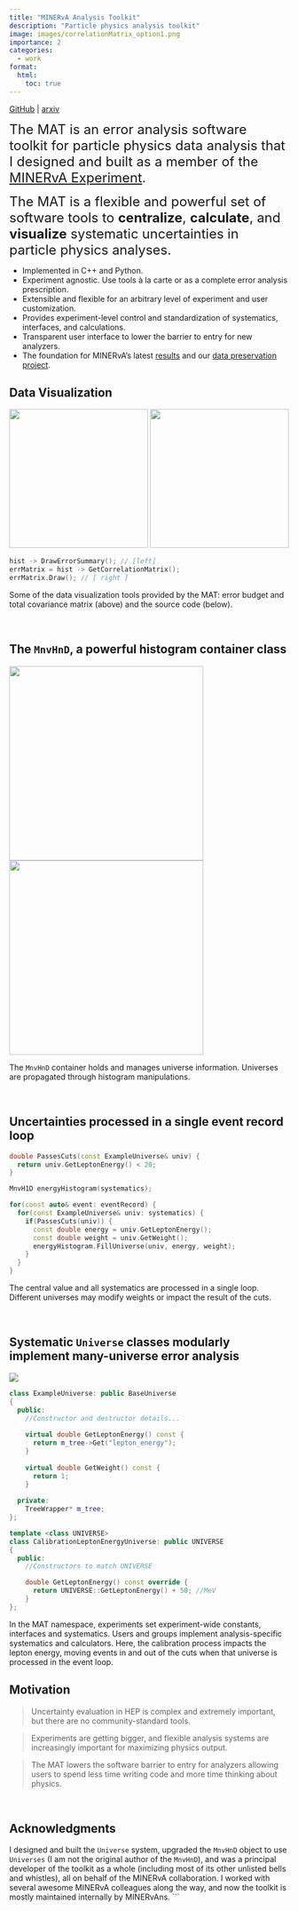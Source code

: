 ```yaml
---
title: "MINERvA Analysis Toolkit"
description: "Particle physics analysis toolkit"
image: images/correlationMatrix_option1.png
importance: 2
categories: 
  - work
format: 
  html:
    toc: true
---
```


[GitHub](https://github.com/MinervaExpt/MAT) | [arxiv](https://arxiv.org/abs/2103.08677)

<span style="font-size:18pt;"> The MAT is an error analysis software toolkit for particle physics data analysis that I designed and built as a member of the [MINERvA Experiment](https://minerva.fnal.gov/).
</span>

<span style="font-size:18pt;"> 
The MAT is a flexible and powerful set of software tools to **centralize**, **calculate**, and **visualize** systematic uncertainties in particle physics analyses.
</span>

- Implemented in C++ and Python.
- Experiment agnostic. Use tools à la carte or as a complete error analysis prescription.
- Extensible and flexible for an arbitrary level of experiment and user customization.
- Provides experiment-level control and standardization of systematics, interfaces, and calculations.
- Transparent user interface to lower the barrier to entry for new analyzers.
- The foundation for MINERvA's latest [results](https://minerva.fnal.gov/recent-minerva-results/) and our [data preservation project](https://arxiv.org/abs/2009.04548).

## Data Visualization

![](images/errorSummary.png){height=250px} ![](images/correlationMatrix_option1.png){height=250px}

```cpp
hist -> DrawErrorSummary(); // [left]
errMatrix = hist -> GetCorrelationMatrix();
errMatrix.Draw(); // [ right ]
```

Some of the data visualization tools provided by the MAT: error budget and total covariance matrix (above) and the source code (below).

<br>

## The `MnvHnD`, a powerful histogram container class

![](images/mnvh1d_diagram.png){width=350px} ![](images/mnvh1d_add.png){width=350px}

The `MnvHnD` container holds and manages universe information. Universes are propagated through histogram manipulations.

<br>

## Uncertainties processed in a single event record loop

```cpp
double PassesCuts(const ExampleUniverse& univ) {
  return univ.GetLeptonEnergy() < 20;
}

MnvH1D energyHistogram(systematics);

for(const auto& event: eventRecord) {
  for(const ExampleUniverse& univ: systematics) {
    if(PassesCuts(univ)) {
      const double energy = univ.GetLeptonEnergy();
      const double weight = univ.GetWeight();
      energyHistogram.FillUniverse(univ, energy, weight);
    }
  }
}
```

The central value and all systematics are processed in a single loop. Different universes may modify weights or impact the result of the cuts.

<br>

## Systematic `Universe` classes modularly implement many-universe error analysis

![](images/univ_inheritance){}

```cpp
class ExampleUniverse: public BaseUniverse
{
  public:
    //Constructor and destructor details...
    
    virtual double GetLeptonEnergy() const {
      return m_tree->Get("lepton_energy");
    }
    
    virtual double GetWeight() const {
      return 1;
    }
    
  private:
    TreeWrapper* m_tree;
};

template <class UNIVERSE>
class CalibrationLeptonEnergyUniverse: public UNIVERSE
{
  public:
    //Constructors to match UNIVERSE

    double GetLeptonEnergy() const override {
      return UNIVERSE::GetLeptonEnergy() + 50; //MeV
    }
};
```

In the MAT namespace, experiments set experiment-wide constants, interfaces and systematics. Users and groups implement analysis-specific systematics and calculators. Here, the calibration process impacts the lepton energy, moving events in and out of the cuts when that universe is processed in the event loop.

## Motivation

>Uncertainty evaluation in HEP is complex and extremely important, but there are no community-standard tools.

>Experiments are getting bigger, and flexible analysis systems are increasingly important for maximizing physics output.

>The MAT lowers the software barrier to entry for analyzers allowing users to spend less time writing code and more time thinking about physics.

<br>

## Acknowledgments

I designed and built the `Universe` system, upgraded the `MnvHnD` object to use `Universes` (I am not the original author of the `MnvHnD`), and was a principal developer of the toolkit as a whole (including most of its other unlisted bells and whistles), all on behalf of the MINERvA collaboration. I worked with several awesome MINERvA colleagues along the way, and now the toolkit is mostly maintained internally by MINERvAns.
```
